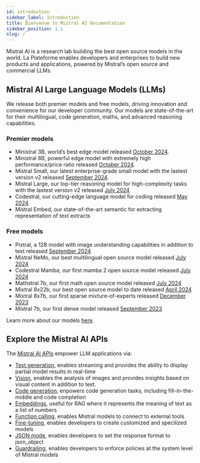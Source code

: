 ```yaml
---
id: introduction
sidebar_label: Introduction
title: Bienvenue to Mistral AI Documentation
sidebar_position: 1.1
slug: /
---
```


Mistral AI is a research lab building the best open source models in the world. La Plateforme enables developers and enterprises to build new products and applications, powered by Mistral’s open source and commercial LLMs. 

## Mistral AI Large Language Models (LLMs)

We release both premier models and free models, driving innovation and convenience for our developer community. Our models are state-of-the-art for their multilingual, code generation, maths, and advanced reasoning capabilities.

### Premier models

- Ministral 3B, world’s best edge model released [October 2024](https://mistral.ai/news/ministraux/).
- Ministral 8B, powerful edge model with extremely high performance/price ratio released [October 2024](https://mistral.ai/news/ministraux/).
- Mistral Small, our latest enterprise-grade small model with the lastest version v2 released [September 2024](https://mistral.ai/news/september-24-release/).
- Mistral Large, our top-tier reasoning model for high-complexity tasks with the lastest version v2 released [July 2024](https://mistral.ai/news/mistral-large-2407/)
- Codestral, our cutting-edge language model for coding released [May 2024](https://mistral.ai/news/codestral/)
- Mistral Embed, our state-of-the-art semantic for extracting representation of text extracts

### Free models
- Pixtral, a 12B model with image understanding capabilities in addition to text released [September 2024](https://mistral.ai/news/pixtral-12b/)
- Mistral NeMo, our best multilingual open source model released [July 2024](https://mistral.ai/news/mistral-nemo/)
- Codestral Mamba, our first mamba 2 open source model released [July 2024](https://mistral.ai/news/codestral-mamba/)
- Mathstral 7b, our first math open source model released [July 2024](https://mistral.ai/news/mathstral/)
- Mixtral 8x22b, our best open source model to date released [April 2024](https://mistral.ai/news/mixtral-8x22b/)
- Mixtral 8x7b, our first sparse mixture-of-experts released [December 2023](https://mistral.ai/news/mixtral-of-experts/)
- Mistral 7b, our first dense model released [September 2023](https://mistral.ai/news/announcing-mistral-7b/)

Learn more about our models [here](/getting-started/models/models_overview).

## Explore the Mistral AI APIs

The [Mistral AI APIs](https://console.mistral.ai/) empower LLM applications via:

- [Text generation](/capabilities/completion), enables streaming and provides the ability to display partial model results in real-time
- [Vision](/capabilities/vision), enables the analysis of images and provides insights based on visual content in addition to text.
- [Code generation](/capabilities/code_generation), enpowers code generation tasks, including fill-in-the-middle and code completion
- [Embeddings](/capabilities/embeddings), useful for RAG where it represents the meaning of text as a list of numbers
- [Function calling](/capabilities/function_calling), enables Mistral models to connect to external tools
- [Fine-tuning](/capabilities/finetuning), enables developers to create customized and specilized models
- [JSON mode](/capabilities/json_mode), enables developers to set the response format to json_object
- [Guardrailing](/capabilities/guardrailing), enables developers to enforce policies at the system level of Mistral models
